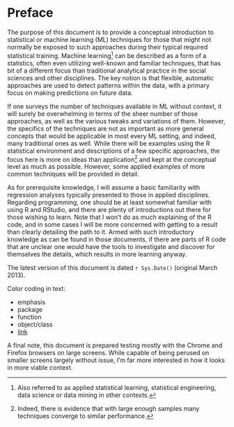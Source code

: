 # Preface

The purpose of this document is to provide a conceptual introduction to statistical or machine learning (ML) techniques for those that might not normally be exposed to such approaches during their typical required statistical training.  Machine learning[^mlothername] can be described as a form of a statistics, often even utilizing well-known and familiar techniques, that has bit of a different focus than traditional analytical practice in the social sciences and other disciplines.  The key notion is that flexible, automatic approaches are used to detect patterns within the data, with a primary focus on making predictions on future data.

If one surveys the number of techniques available in ML without context, it will surely be overwhelming in terms of the sheer number of those approaches, as well as the various tweaks and variations of them.  However, the specifics of the techniques are not as important as more general concepts that would be applicable in most every ML setting, and indeed, many traditional ones as well.  While there will be examples using the R statistical environment and descriptions of a few specific approaches, the focus here is more on ideas than application[^moredata] and kept at the conceptual level as much as possible.  However, some applied examples of more common techniques will be provided in detail.

As for prerequisite knowledge, I will assume a basic familiarity with regression analyses typically presented to those in applied disciplines.  Regarding programming, one should be at least somewhat familiar with using R and RStudio, and there are plenty of introductions out there for those wishing to learn.  Note that I won't do as much explaining of the R code, and in some cases I will be more concerned with getting to a result than clearly detailing the path to it.  Armed with such introductory knowledge as can be found in those documents, if there are parts of R code that are unclear one would have the tools to investigate and discover for themselves the details, which results in more learning anyway.

<span class="marginnote">The latest version of this document is dated `r Sys.Date()` (original March 2013).</span>

Color coding in text:

- <span class="emph">emphasis</span>
- <span class="pack">package</span>
- <span class="func">function</span>
- <span class="objclass">object/class</span>
- [link]()

A final note, this document is prepared testing mostly with the Chrome and Firefox browsers on large screens.  While capable of being perused on smaller screens largely without issue, I'm far more interested in how it looks in more viable context.

[^mlothername]: Also referred to as applied statistical learning, statistical engineering, data science or data mining in other contexts.

[^moredata]: Indeed, there is evidence that with large enough samples many techniques converge to similar performance.